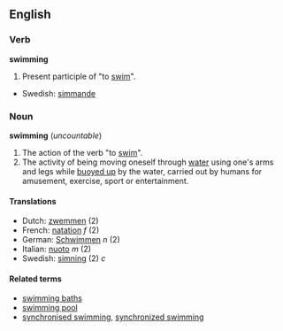 ==English==
===Verb===
'''swimming'''

#Present participle of "to [[swim]]".

*Swedish: [[simmande]]

===Noun===
'''swimming''' (''uncountable'')

#The action of the verb "to [[swim]]".
#The activity of being moving oneself through [[water]] using one's arms and legs while [[buoy up|buoyed up]] by the water, carried out by humans for amusement, exercise, sport or entertainment.

====Translations====
*Dutch: [[zwemmen]] (2)
*French: [[natation]] ''f'' (2)
*German: [[Schwimmen]] ''n'' (2)
*Italian: [[nuoto]] ''m'' (2)
*Swedish: [[simning]] (2) ''c''

====Related terms====
*[[swimming baths]]
*[[swimming pool]]
*[[synchronised swimming]], [[synchronized swimming]]